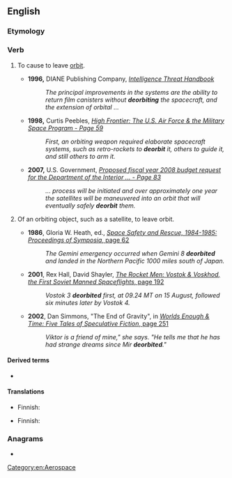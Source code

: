 ==English==

===Etymology===
{{compound|en|de-|orbit}}

===Verb===
{{en-verb}}

# {{lb|en|transitive}} To cause to leave [[orbit]].
#* '''1996,''' DIANE Publishing Company, ''[http://books.google.com/books?id=V0Xy77qQ624C&pg=PT30&dq=%22deorbit%22&as_brr=1&sig=94E4v4g5TJd63dgxbd-28qghuKU Intelligence Threat Handbook]''
#*: ''The principal improvements in the systems are the ability to return film canisters without '''deorbiting''' the spacecraft, and the extension of orbital ...''
#* '''1998,''' Curtis Peebles, ''[http://books.google.com/books?id=cMgdYypcPc8C&pg=PA59&dq=%22deorbit%22&as_brr=1&sig=frMmAlNHCJdtvZU-my0YdgB1_lg High Frontier: The U.S. Air Force & the Military Space Program - Page 59]''
#*: ''First, an orbiting weapon required elaborate spacecraft systems, such as retro-rockets to '''deorbit''' it, others to guide it, and still others to arm it.''
#* '''2007,''' U.S. Government, ''[http://books.google.com/books?id=gHRs3ZQFWhAC&pg=PA83&dq=%22deorbit%22&as_brr=1&sig=RrfFixvOjiMPpd8LN48OEs85KKc Proposed fiscal year 2008 budget request for the Department of the Interior ... - Page 83]''
#*: ''... process will be initiated and over approximately one year the satellites will be maneuvered into an orbit that will eventually safely '''deorbit''' them.''
# {{lb|en|intransitive}} Of an orbiting object, such as a satellite, to leave orbit.
#* '''1986''', Gloria W. Heath, ed., [http://books.google.com/books?id=HxQ5AAAAIAAJ&dq=deorbited&ei=1VFHR-uEK5P-7gKt8_zzBg&pgis=1 ''Space Safety and Rescue, 1984-1985: Proceedings of Symposia'', page 62]
#*: ''The Gemini emergency occurred when Gemini 8 '''deorbited''' and landed in the Northern Pacific 1000 miles south of Japan.''
#* '''2001''', Rex Hall, David Shayler, [http://books.google.com/books?id=zndYLKa26wAC&pg=PA192&dq=deorbited&as_brr=3&ei=hlRHR7GPKYue7wLe_9H4Bg&sig=cHgrlxoEZTKN_Q7ySymkl3ejJZE ''The Rocket Men: Vostok & Voskhod, the First Soviet Manned Spaceflights'', page 192]
#*: ''Vostok 3 '''deorbited''' first, at 09.24 MT on 15 August, followed six minutes later by Vostok 4.''
#* '''2002''', Dan Simmons, "The End of Gravity", in [http://books.google.com/books?id=EKoIG4auiB4C&pg=RA2-PA251&dq=deorbited&as_brr=3&ei=6FNHR9iJOoqO6AKbqZXUBw&sig=IbWAM0h0xxbVLBuxEAW7qrpby2g ''Worlds Enough & Time: Five Tales of Speculative Fiction'', page 251]
#*: ''Viktor is a friend of mine," she says. "He tells me that he has had strange dreams since Mir '''deorbited'''."''

====Derived terms====
* {{l|en|deorbit burn}}

====Translations====
{{trans-top|to cause to leave orbit}}
* Finnish: {{t|fi|[[suistaa]] [[radaltaan]]}}
{{trans-mid}}
{{trans-bottom}}

{{trans-top|to leave orbit}}
* Finnish: {{t|fi|[[suistua]] [[radaltaan]]}}
{{trans-mid}}
{{trans-bottom}}

===Anagrams===
* {{anagrams|en|a=bdeiort|debitor|orbited}}

[[Category:en:Aerospace]]